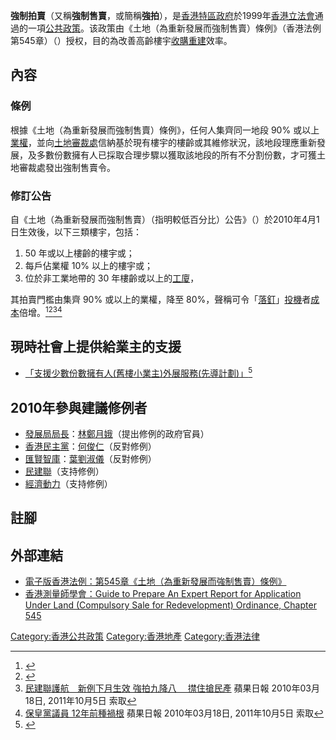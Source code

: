 {{Infobox legislation
|short_title         = 土地（為重新發展而強制售賣）條例 <br> Land (Compulsory Sale for Redevelopment) Ordinance
|legislature         = [[香港立法會|香港立法會]]
|image               = Hong Kong SAR Regional Emblem.svg
|imagesize           = 200px
|imagealt            = 
|caption             = 
|long_title          = 旨在使在地段的不分割份數中擁有達到一個指明多數的份數的人可向土地審裁處提出申請，要求作出一項為重新發展該地段而強制售賣該地段所有不分割份數的命令，並使土地審裁處可在若干指明條件已符合的情況下作出該項命令，以及就附帶事宜或相關事宜訂定條文
|citation            = {{Cite Hong Kong ordinance|545}}
|territorial_extent  = 
|enacted_by          = [[临时立法會|临时立法會]]
|date_enacted        = 1998年
|date_passed         = 
|date_passed2        = 
|date_assented       = 
|royal_assent        = 
|date_signed         = 
|date_commenced      = 1999年6月7日
|date_of_expiry      = 
|date_repealed       = 
|administered_by     = 
|bill                = 
|bill_citation       = 
|bill_date           = 
|introduced_by       = 
|1st_reading         = 
|2nd_reading         = 
|3rd_reading         = 
|conf_committee_passed  = 
|date_conf_committee = 
|white_paper         = 
|committee_report    = 
|amendments          = 
|repeals             = 
|related_legislation = 
|summary             = 
|keywords            = 
|status              = Current
}}
'''強制拍賣'''（又稱'''強制售賣'''，或簡稱'''強拍'''），是[[香港特區政府|香港特區政府]]於1999年[[香港立法會|香港立法會]]通過的一項[[公共政策|公共政策]]。该政策由《土地（為重新發展而強制售賣）條例》（香港法例第545章）（{{lang-en|Land (Compulsory Sale for Redevelopment) Ordinance}}）授权，目的為改善高齡樓宇[[收購|收購]][[重建|重建]]效率。

==內容==
===條例===
根據《土地（為重新發展而強制售賣）條例》，任何人集齊同一地段 90% 或以上[[業權|業權]]，並向[[土地審裁處|土地審裁處]]信納基於現有樓宇的樓齡或其維修狀況，該地段理應重新發展，及多數份數擁有人已採取合理步驟以獲取該地段的所有不分割份數，才可獲土地審裁處發出強制售賣令。
===修訂公告===
自《土地（為重新發展而強制售賣）（指明較低百分比）公告》（{{lang-en|Land (Compulsory Sale for Redevelopment) (Specification of Lower Percentage) Notice}}）於2010年4月1日生效後，以下三類樓宇，包括：
#50 年或以上樓齡的樓宇或；
#每戶佔業權 10% 以上的樓宇或；
#位於非工業地帶的 30 年樓齡或以上的[[工廈|工廈]]，
其拍賣門檻由集齊 90% 或以上的業權，降至 80%，聲稱可令「[[落釘|落釘]]」[[投機|投機]]者[[成本|成本]]倍增。<ref>{{Cite web |url=http://www.osseo.info/index.php?pg=01 |title=什麼是強制售賣(強拍)? |access-date=2015-01-26 |archive-date=2020-04-29 |archive-url=https://web.archive.org/web/20200429012707/http://www.osseo.info/index.php?pg=01 }}</ref><ref>{{Cite web |url=http://www2.news.sina.com.hk/cgi-bin/nw/show.cgi/2/1/1/1461852/1.html |title=強拍條例爭議聲中通過 |accessdate=2010-03-18 |archive-date=2010-03-27 |archive-url=https://web.archive.org/web/20100327140504/http://www2.news.sina.com.hk/cgi-bin/nw/show.cgi/2/1/1/1461852/1.html |dead-url=no }}</ref><ref>[https://hk.appledaily.com/news/art/20100318/13833046 民建聯護航　新例下月生效 強拍九降八　 㩒住搶民產] {{Wayback|url=https://hk.appledaily.com/news/art/20100318/13833046 |date=20200201142410 }} 蘋果日報 2010年03月18日, 2011年10月5日 索取</ref><ref>[http://hk.apple.nextmedia.com/template/apple/art_main.php?iss_id=20100318&sec_id=4104&subsec_id=12731&art_id=13833050 保皇黨議員 12年前種禍根] {{Wayback|url=http://hk.apple.nextmedia.com/template/apple/art_main.php?iss_id=20100318&sec_id=4104&subsec_id=12731&art_id=13833050 |date=20100719151915 }} 蘋果日報 2010年03月18日, 2011年10月5日 索取</ref>

==現時社會上提供給業主的支援==
* [https://www.schsa.org.hk/ossmo/ 「支援少數份數擁有人(舊樓小業主)外展服務(先導計劃)」]{{Wayback|url=https://www.schsa.org.hk/ossmo/ |date=20161110110542 }}<ref>{{Cite web |url=https://www.schsa.org.hk/ossmo |title=「支援少數份數擁有人(舊樓小業主)外展服務(先導計劃)」 |accessdate=2016-11-09 |archive-date=2016-11-10 |archive-url=https://web.archive.org/web/20161110110542/http://www.schsa.org.hk/ossmo/ |dead-url=no }}</ref>

==2010年參與建議修例者==
*[[發展局|發展局]][[局長|局長]]：[[林鄭月娥|林鄭月娥]]（提出修例的政府官員）
*[[香港民主黨|香港民主黨]]：[[何俊仁|何俊仁]]（反對修例）
*[[匯賢智庫|匯賢智庫]]：[[葉劉淑儀|葉劉淑儀]]（反對修例）
*[[民建聯|民建聯]]（支持修例）
*[[經濟動力|經濟動力]]（支持修例）

==註腳==
{{reflist|2}}

==外部連結==
*[https://www.elegislation.gov.hk/hk/cap545!en-zh-Hant-HK 電子版香港法例：第545章《土地（為重新發展而強制售賣）條例》]
*[https://www.hkis.org.hk/ufiles/BSD-Cap545.pdf 香港測量師學會：Guide to Prepare An Expert Report for Application Under Land (Compulsory Sale for Redevelopment) Ordinance, Chapter 545]{{Wayback|url=https://www.hkis.org.hk/ufiles/BSD-Cap545.pdf |date=20130531141955 }}{{en}}

[[Category:香港公共政策|Category:香港公共政策]]
[[Category:香港地產|Category:香港地產]]
[[Category:香港法律|Category:香港法律]]